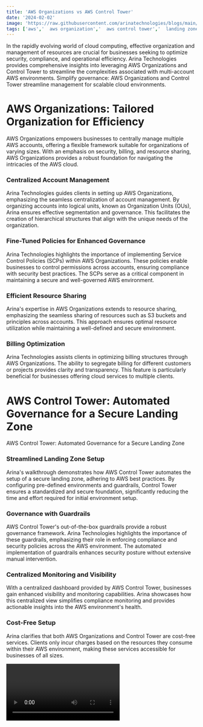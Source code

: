 ```yaml
---
title: 'AWS Organizations vs AWS Control Tower'
date: '2024-02-02'
image: 'https://raw.githubusercontent.com/arinatechnologies/blogs/main/images/controltower.webp'
tags: ['aws','  aws organization','  aws control tower','  landing zone','  Guardrails']
---
```

In the rapidly evolving world of cloud computing, effective organization and management of resources are crucial for businesses seeking to optimize security, compliance, and operational efficiency. Arina Technologies provides comprehensive insights into leveraging AWS Organizations and Control Tower to streamline the complexities associated with multi-account AWS environments.
Simplify governance: AWS Organizations and Control Tower streamline management for scalable cloud environments.

# AWS Organizations: Tailored Organization for Efficiency
AWS Organizations empowers businesses to centrally manage multiple AWS accounts, offering a flexible framework suitable for organizations of varying sizes. With an emphasis on security, billing, and resource sharing, AWS Organizations provides a robust foundation for navigating the intricacies of the AWS cloud.

### Centralized Account Management
Arina Technologies guides clients in setting up AWS Organizations, emphasizing the seamless centralization of account management. By organizing accounts into logical units, known as Organization Units (OUs), Arina ensures effective segmentation and governance. This facilitates the creation of hierarchical structures that align with the unique needs of the organization.

### Fine-Tuned Policies for Enhanced Governance
Arina Technologies highlights the importance of implementing Service Control Policies (SCPs) within AWS Organizations. These policies enable businesses to control permissions across accounts, ensuring compliance with security best practices. The SCPs serve as a critical component in maintaining a secure and well-governed AWS environment.
### Efficient Resource Sharing
Arina's expertise in AWS Organizations extends to resource sharing, emphasizing the seamless sharing of resources such as S3 buckets and principles across accounts. This approach ensures optimal resource utilization while maintaining a well-defined and secure environment.

### Billing Optimization
Arina Technologies assists clients in optimizing billing structures through AWS Organizations. The ability to segregate billing for different customers or projects provides clarity and transparency. This feature is particularly beneficial for businesses offering cloud services to multiple clients.

# AWS Control Tower: Automated Governance for a Secure Landing Zone
AWS Control Tower: Automated Governance for a Secure Landing Zone

### Streamlined Landing Zone Setup
Arina's walkthrough demonstrates how AWS Control Tower automates the setup of a secure landing zone, adhering to AWS best practices. By configuring pre-defined environments and guardrails, Control Tower ensures a standardized and secure foundation, significantly reducing the time and effort required for initial environment setup.

### Governance with Guardrails
AWS Control Tower's out-of-the-box guardrails provide a robust governance framework. Arina Technologies highlights the importance of these guardrails, emphasizing their role in enforcing compliance and security policies across the AWS environment. The automated implementation of guardrails enhances security posture without extensive manual intervention.

### Centralized Monitoring and Visibility
With a centralized dashboard provided by AWS Control Tower, businesses gain enhanced visibility and monitoring capabilities. Arina showcases how this centralized view simplifies compliance monitoring and provides actionable insights into the AWS environment's health.

### Cost-Free Setup
Arina clarifies that both AWS Organizations and Control Tower are cost-free services. Clients only incur charges based on the resources they consume within their AWS environment, making these services accessible for businesses of all sizes.

<Video id="n38fcWzG9O0" title="AWS Organizations vs AWS Control Tower"/>

# COMPARISON


                                                <table>
                                                <tbody>
                                                <tr>
                                                        <th>Feature/Aspect</th>
                                                        <th>AWS Organizations</th>
                                                        <th>AWS Control Tower</th>
                                                    </tr>
                                                    <tr>
                                                        <td>Service Overview</td>
                                                        <td>A service for centrally managing and governing multiple AWS accounts.</td>
                                                        <td>A service designed to set up and govern a secure, multi-account AWS environment.</td>
                                                    </tr>
                                                    <tr>
                                                        <td>Account Management</td>
                                                        <td>Centrally manage accounts and group them into organizational units.</td>
                                                        <td>Automated account provisioning with pre-configured environments.</td>
                                                    </tr>
                                                    <tr>
                                                        <td>Policies and Governance</td>
                                                        <td>Apply Service Control Policies (SCPs) across accounts for permissions control.</td>
                                                        <td>Implement governance rules with mandatory and strongly recommended guardrails.</td>
                                                    </tr>
                                                    <tr>
                                                        <td>Compliance and Security</td>
                                                        <td>Define and enforce compliance and security policies across all accounts.</td>
                                                        <td>Set up a landing zone that complies with best-practice blueprints.</td>
                                                    </tr>
                                                    <tr>
                                                        <td>Resource Sharing</td>
                                                        <td>Share resources like S3 buckets, and principles across accounts.</td>
                                                        <td>Limited inherent resource sharing; relies on AWS Organizations for such capabilities.</td>
                                                    </tr>
                                                    <tr>
                                                        <td>Billing and Pricing</td>
                                                        <td>Free service; pay only for the resources used within the managed accounts.</td>
                                                        <td>No additional cost for the service; pay for AWS resources and any associated features.</td>
                                                    </tr>
                                                    <tr>
                                                        <td>Visibility and Monitoring</td>
                                                        <td>Limited to organizing accounts; rely on other AWS tools for monitoring.</td>
                                                        <td>Provides a centralized dashboard for compliance and account monitoring.</td>
                                                    </tr>
                                                    <tr>
                                                        <td>Ease of Setup</td>
                                                        <td>Manually manage accounts and apply policies; potentially complex setup.</td>
                                                        <td>Automated setup of a baseline environment; easier and faster for initial setup.</td>
                                                    </tr>
                                                    <tr>
                                                        <td>Customizability</td>
                                                        <td>Highly customizable account structure and policies.</td>
                                                        <td>Pre-configured blueprints limit customization but ensure best practices.</td>
                                                    </tr>
                                                    <tr>
                                                        <td>Use-Cases</td>
                                                        <td>Ideal for businesses with existing AWS accounts needing centralized management.</td>
                                                        <td>Perfect for businesses setting up a new AWS environment with governance in mind.</td>
                                                    </tr>
                                                </tbody>
                                                    
                                                </table> 

# Choosing the Right Tool for Your Cloud Journey
Arina Technologies recognizes the importance of selecting the right tool based on an organization's size, complexity, and growth trajectory. While AWS Organizations offers flexibility for smaller organizations, AWS Control Tower becomes a compelling choice as businesses scale and require automated governance and compliance enforcement.
